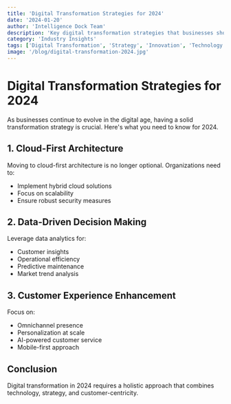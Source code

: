 ```yaml
---
title: 'Digital Transformation Strategies for 2024'
date: '2024-01-20'
author: 'Intelligence Dock Team'
description: 'Key digital transformation strategies that businesses should consider in 2024'
category: 'Industry Insights'
tags: ['Digital Transformation', 'Strategy', 'Innovation', 'Technology']
image: '/blog/digital-transformation-2024.jpg'
---
```


# Digital Transformation Strategies for 2024

As businesses continue to evolve in the digital age, having a solid transformation strategy is crucial. Here's what you need to know for 2024.

## 1. Cloud-First Architecture

Moving to cloud-first architecture is no longer optional. Organizations need to:
- Implement hybrid cloud solutions
- Focus on scalability
- Ensure robust security measures

## 2. Data-Driven Decision Making

Leverage data analytics for:
- Customer insights
- Operational efficiency
- Predictive maintenance
- Market trend analysis

## 3. Customer Experience Enhancement

Focus on:
- Omnichannel presence
- Personalization at scale
- AI-powered customer service
- Mobile-first approach

## Conclusion

Digital transformation in 2024 requires a holistic approach that combines technology, strategy, and customer-centricity. 
